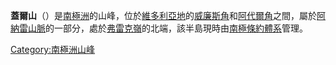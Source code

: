 {{unreferenced|time=2013-10-27T07:48:19+00:00}}
{{coord|70|46|S|166|12|E|source:GNIS|display=title}}

'''蓋爾山'''（{{lang-en|Mount Gale}}）是[[南極洲|南極洲]]的山峰，位於[[維多利亞地|維多利亞地]]的[[威廉斯角|威廉斯角]]和[[阿代爾角|阿代爾角]]之間，屬於[[阿納雷山脈|阿納雷山脈]]的一部分，處於[[弗雷克嶺|弗雷克嶺]]的北端，該半島現時由[[南極條約體系|南極條約體系]]管理。

{{Antarctica-geo-stub}}
[[Category:南極洲山峰|Category:南極洲山峰]]